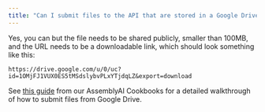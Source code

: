 ```yaml
---
title: "Can I submit files to the API that are stored in a Google Drive?"
---
```


Yes, you can but the file needs to be shared publicly, smaller than 100MB, and the URL needs to be a downloadable link, which should look something like this:

```
https://drive.google.com/u/0/uc?id=1OMjFJ1VUX0ES5tMSdslybvPLxYTjdqLZ&export=download
```

See [this guide](/docs/guides/transcribing-google-drive-file) from our AssemblyAI Cookbooks for a detailed walkthrough of how to submit files from Google Drive.
